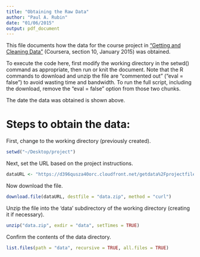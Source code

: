 ```yaml
---
title: "Obtaining the Raw Data"
author: "Paul A. Rubin"
date: "01/06/2015"
output: pdf_document
---
```


This file documents how the data for the course
project in ["Getting and Cleaning Data"](https://class.coursera.org/getdata-010) (Coursera, section 10, January 2015) was obtained.

To execute the code here, first modify the working directory in the setwd() command as appropriate, then run or knit the document. Note that the R commands to download and unzip the file are "commented out" ("eval = false") to avoid wasting time and bandwidth. To run the full script, including the download, remove the "eval = false" option from those two chunks.

The date the data was obtained is shown above.

# Steps to obtain the data:

First, change to the working directory (previously created).

```r
setwd("~/Desktop/project")
```

Next, set the URL based on the project instructions.

```r
dataURL <- "https://d396qusza40orc.cloudfront.net/getdata%2Fprojectfiles%2FUCI%20HAR%20Dataset.zip"
```

Now download the file.

```r
download.file(dataURL, destfile = "data.zip", method = "curl")
```

Unzip the file into the 'data' subdirectory of
the working directory (creating it if necessary).

```r
unzip("data.zip", exdir = "data", setTimes = TRUE)
```

Confirm the contents of the data directory.

```r
list.files(path = "data", recursive = TRUE, all.files = TRUE)
```
